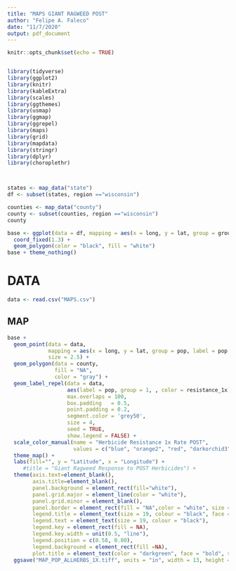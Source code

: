 ```yaml
---
title: "MAPS GIANT RAGWEED POST"
author: "Felipe A. Faleco"
date: "11/7/2020"
output: pdf_document
---
```


```r

knitr::opts_chunk$set(echo = TRUE)


library(tidyverse)
library(ggplot2)
library(knitr)
library(kableExtra)
library(scales)
library(ggthemes)
library(usmap)
library(ggmap)
library(ggrepel)
library(maps)
library(grid)
library(mapdata)
library(stringr)
library(dplyr)
library(choroplethr)



states <- map_data("state")
df <- subset(states, region =="wisconsin")

counties <- map_data("county")
county <- subset(counties, region =="wisconsin")
county 

base <- ggplot(data = df, mapping = aes(x = long, y = lat, group = group)) + 
  coord_fixed(1.3) + 
  geom_polygon(color = "black", fill = "white")
base + theme_nothing()


```



# DATA

```r

data <- read.csv("MAPS.csv")

```



## MAP

```r

base + 
  geom_point(data = data, 
             mapping = aes(x = long, y = lat, group = pop, label = pop, color = resistance_1x), 
             size = 2.5) +
  geom_polygon(data = county, 
               fill = "NA", 
               color = "gray") +
  geom_label_repel(data = data, 
                   aes(label = pop, group = 1, , color = resistance_1x),
                   max.overlaps = 100,
                   box.padding   = 0.5, 
                   point.padding = 0.2,
                   segment.color = 'grey50', 
                   size = 4,
                   seed = TRUE,
                   show.legend = FALSE) +  
  scale_color_manual(name = "Herbicide Resistance 1x Rate POST", 
                     values = c("blue", "orange2", "red", "darkorchid3", "darkgreen")) +
  theme_map() +
  labs(fill="", y = "Latitude", x = "Longitude") + 
     #title = "Giant Ragweed Response to POST Herbicides") +
  theme(axis.text=element_blank(), 
        axis.title=element_blank(), 
        panel.background = element_rect(fill="white"), 
        panel.grid.major = element_line(color = "white"), 
        panel.grid.minor = element_blank(),
        panel.border = element_rect(fill = "NA",color = "white", size = 0.5, linetype = "solid"),
        legend.title = element_text(size = 19, colour = "black", face = "bold", hjust = 0),
        legend.text = element_text(size = 19, colour = "black"), 
        legend.key = element_rect(fill = NA),
        legend.key.width = unit(0.5, "line"),
        legend.position = c(0.58, 0.80), 
        legend.background = element_rect(fill =NA), 
        plot.title = element_text(color = "darkgreen", face = "bold", size = 30, hjust = 0.5)) +
  ggsave("MAP_POP_ALLHERBS_1X.tiff", units = "in", width = 13, height = 11, dpi = 600, compression = "lzw")

  

```

